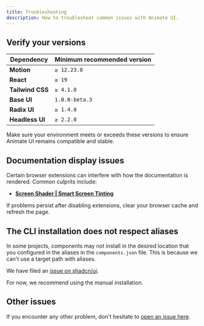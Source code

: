 ```yaml
---
title: Troubleshooting
description: How to troubleshoot common issues with Animate UI.
---
```


## Verify your versions

| Dependency       | Minimum recommended version |
| ---------------- | --------------------------- |
| **Motion**       | `≥ 12.23.0`                 |
| **React**        | `≥ 19`                      |
| **Tailwind CSS** | `≥ 4.1.0`                   |
| **Base UI**      | `1.0.0-beta.3`              |
| **Radix UI**     | `≥ 1.4.0`                   |
| **Headless UI**  | `≥ 2.2.0`                   |

Make sure your environment meets or exceeds these versions to ensure Animate UI remains compatible and stable.

## Documentation display issues

Certain browser extensions can interfere with how the documentation is rendered. Common culprits include:

- **[Screen Shader | Smart Screen Tinting](https://chromewebstore.google.com/detail/screen-shader-smart-scree/fmlboobidmkelggdainpknloccojpppi?hl=fr&utm_source=ext_sidebar)**

If problems persist after disabling extensions, clear your browser cache and refresh the page.

## The CLI installation does not respect aliases

In some projects, components may not install in the desired location that you configured in the aliases in the `components.json` file. This is because we can't use a target path with aliases.

We have filed an [issue on shadcn/ui](https://github.com/shadcn-ui/ui/issues/8169).

For now, we recommend using the manual installation.

## Other issues

If you encounter any other problem, don't hesitate to [open an issue here](https://github.com/imskyleen/animate-ui/issues/new/choose).
